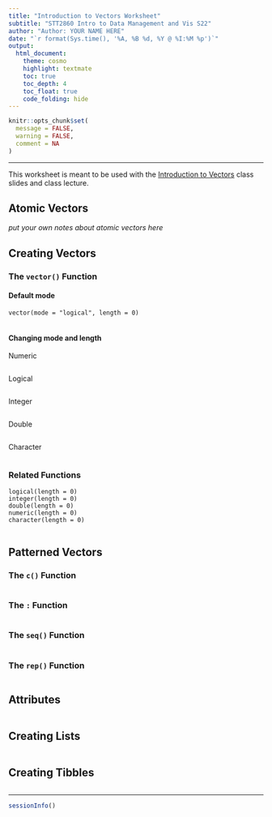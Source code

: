 ```yaml
---
title: "Introduction to Vectors Worksheet"
subtitle: "STT2860 Intro to Data Management and Vis S22"
author: "Author: YOUR NAME HERE"
date: "`r format(Sys.time(), '%A, %B %d, %Y @ %I:%M %p')`"
output: 
  html_document: 
    theme: cosmo
    highlight: textmate
    toc: true
    toc_depth: 4
    toc_float: true
    code_folding: hide
---
```


```r
knitr::opts_chunk$set(
  message = FALSE,
  warning = FALSE,
  comment = NA
)
```
<hr>

This worksheet is meant to be used with the [Introduction to Vectors](https://stat-jet-asu.github.io/Slides/GeneralR/IntroVectors.html#1) class slides and class lecture.

## Atomic Vectors

*put your own notes about atomic vectors here*

## Creating Vectors

### The `vector()` Function

#### Default mode

    vector(mode = "logical", length = 0)

```r

```

#### Changing mode and length

Numeric

```r

```

Logical

```r

```

Integer

```r

```

Double

```r

```

Character

```r

```

### Related Functions

    logical(length = 0)
    integer(length = 0)
    double(length = 0)
    numeric(length = 0)
    character(length = 0)

```r

```

## Patterned Vectors

### The `c()` Function

```r

```

### The `:` Function

```r

```

### The `seq()` Function

```r

```

### The `rep()` Function

```r

```

## Attributes

```r

```

## Creating Lists

```r

```

## Creating Tibbles

```r

```

<hr>
```r
sessionInfo()
```
